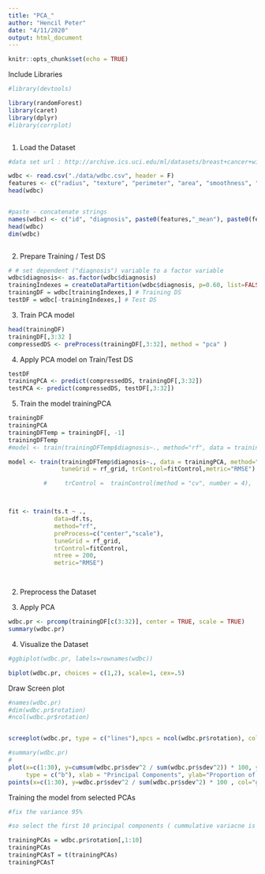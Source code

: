 ```yaml
---
title: "PCA_"
author: "Hencil Peter"
date: "4/11/2020"
output: html_document
---
```


```r
knitr::opts_chunk$set(echo = TRUE)
```
Include Libraries 

```r
#library(devtools)

library(randomForest)
library(caret)
library(dplyr)
#library(corrplot)



```


1. Load the Dataset
```r
#data set url : http://archive.ics.uci.edu/ml/datasets/breast+cancer+wisconsin+(diagnostic)

wdbc <- read.csv("./data/wdbc.csv", header = F)
features <- c("radius", "texture", "perimeter", "area", "smoothness", "compactness", "concavity", "concave_points", "symmetry", "fractal_dimension")
head(wdbc)


#paste - concatenate strings 
names(wdbc) <- c("id", "diagnosis", paste0(features,"_mean"), paste0(features,"_se"), paste0(features,"_worst"))
head(wdbc)
dim(wdbc)



```
2. Prepare Training / Test DS

```r
# # set dependent ("diagnosis") variable to a factor variable
wdbc$diagnosis<- as.factor(wdbc$diagnosis)
trainingIndexes = createDataPartition(wdbc$diagnosis, p=0.60, list=FALSE) 
trainingDF = wdbc[trainingIndexes,] # Training DS
testDF = wdbc[-trainingIndexes,] # Test DS
```


3. Train PCA model 



```r
head(trainingDF)
trainingDF[,3:32 ]
compressedDS <- preProcess(trainingDF[,3:32], method = "pca" )


```


4. Apply PCA model on Train/Test DS 
```r
testDF
trainingPCA <- predict(compressedDS, trainingDF[,3:32])
testPCA <- predict(compressedDS, testDF[,3:32])
```



5. Train the model 
trainingPCA
```r

trainingDF
trainingPCA
trainingDFTemp = trainingDF[, -1]
trainingDFTemp
#model <- train(trainingDFTemp$diagnosis~., method="rf", data = trainingPCA, trControl =  trainControl(method = "cv", number = 4),   ntree=100, importance=TRUE)

model <- train(trainingDFTemp$diagnosis~., data = trainingPCA, method="rf" , preProcess=c("center", "scale"),
               tuneGrid = rf_grid, trControl=fitControl,metric="RMSE")

          #     trControl =  trainControl(method = "cv", number = 4),   ntree=100, importance=TRUE)



fit <- train(ts.t ~ .,
             data=df.ts,
             method="rf",
             preProcess=c("center","scale"),
             tuneGrid = rf_grid,
             trControl=fitControl,
             ntree = 200,
             metric="RMSE") 




```
















2. Preprocess the Dataset 


3. Apply PCA

```r
wdbc.pr <- prcomp(trainingDF[c(3:32)], center = TRUE, scale = TRUE)
summary(wdbc.pr)

```

4. Visualize the Dataset

```r
#ggbiplot(wdbc.pr, labels=rownames(wdbc))

biplot(wdbc.pr, choices = c(1,2), scale=1, cex=.5)

```
Draw Screen plot 

```r
#names(wdbc.pr)
#dim(wdbc.pr$rotation)
#ncol(wdbc.pr$rotation)


screeplot(wdbc.pr, type = c("lines"),npcs = ncol(wdbc.pr$rotation), col="blue")
```

```r
#summary(wdbc.pr)
#
plot(x=c(1:30), y=cumsum(wdbc.pr$sdev^2 / sum(wdbc.pr$sdev^2)) * 100, ylim = c(0,100),
     type = c("b"), xlab = "Principal Components", ylab="Proportion of Variance", col="blue")
points(x=c(1:30), y=wdbc.pr$sdev^2 / sum(wdbc.pr$sdev^2) * 100 , col="green", pch="+", type = "b")


```


Training the model from selected PCAs

```r
#fix the variance 95%

#so select the first 10 principal components ( cummulative variacne is 95.16%)

trainingPCAs = wdbc.pr$rotation[,1:10]
trainingPCAs
trainingPCAsT = t(trainingPCAs)
trainingPCAsT

```



